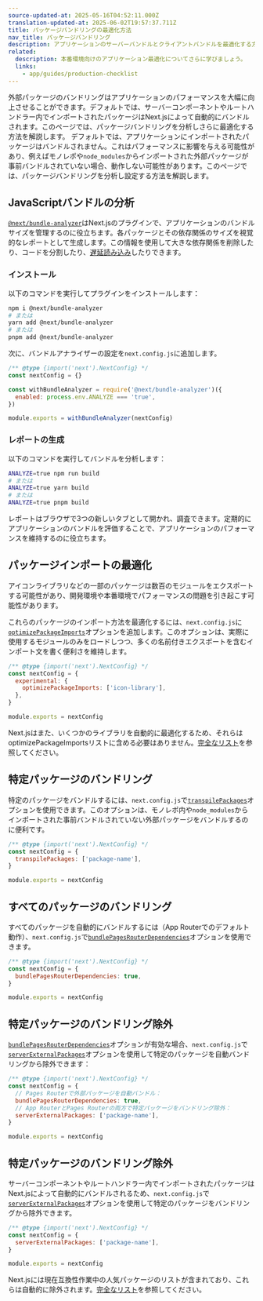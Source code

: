 ```yaml
---
source-updated-at: 2025-05-16T04:52:11.000Z
translation-updated-at: 2025-06-02T19:57:37.711Z
title: パッケージバンドリングの最適化方法
nav_title: パッケージバンドリング
description: アプリケーションのサーバーバンドルとクライアントバンドルを最適化する方法を学びます。
related:
  description: 本番環境向けのアプリケーション最適化についてさらに学びましょう。
  links:
    - app/guides/production-checklist
---
```


外部パッケージのバンドリングはアプリケーションのパフォーマンスを大幅に向上させることができます。<AppOnly>デフォルトでは、サーバーコンポーネントやルートハンドラー内でインポートされたパッケージはNext.jsによって自動的にバンドルされます。このページでは、パッケージバンドリングを分析しさらに最適化する方法を解説します。</AppOnly> <PagesOnly>デフォルトでは、アプリケーションにインポートされたパッケージはバンドルされません。これはパフォーマンスに影響を与える可能性があり、例えばモノレポや`node_modules`からインポートされた外部パッケージが事前バンドルされていない場合、動作しない可能性があります。このページでは、パッケージバンドリングを分析し設定する方法を解説します。</PagesOnly>

## JavaScriptバンドルの分析

[`@next/bundle-analyzer`](https://www.npmjs.com/package/@next/bundle-analyzer)はNext.jsのプラグインで、アプリケーションのバンドルサイズを管理するのに役立ちます。各パッケージとその依存関係のサイズを視覚的なレポートとして生成します。この情報を使用して大きな依存関係を削除したり、コードを分割したり、[遅延読み込み](/docs/app/guides/lazy-loading)したりできます。

### インストール

以下のコマンドを実行してプラグインをインストールします：

```bash
npm i @next/bundle-analyzer
# または
yarn add @next/bundle-analyzer
# または
pnpm add @next/bundle-analyzer
```

次に、バンドルアナライザーの設定を`next.config.js`に追加します。

```js filename="next.config.js"
/** @type {import('next').NextConfig} */
const nextConfig = {}

const withBundleAnalyzer = require('@next/bundle-analyzer')({
  enabled: process.env.ANALYZE === 'true',
})

module.exports = withBundleAnalyzer(nextConfig)
```

### レポートの生成

以下のコマンドを実行してバンドルを分析します：

```bash
ANALYZE=true npm run build
# または
ANALYZE=true yarn build
# または
ANALYZE=true pnpm build
```

レポートはブラウザで3つの新しいタブとして開かれ、調査できます。定期的にアプリケーションのバンドルを評価することで、アプリケーションのパフォーマンスを維持するのに役立ちます。

## パッケージインポートの最適化

アイコンライブラリなどの一部のパッケージは数百のモジュールをエクスポートする可能性があり、開発環境や本番環境でパフォーマンスの問題を引き起こす可能性があります。

これらのパッケージのインポート方法を最適化するには、`next.config.js`に[`optimizePackageImports`](/docs/app/api-reference/config/next-config-js/optimizePackageImports)オプションを追加します。このオプションは、実際に使用するモジュールのみをロードしつつ、多くの名前付きエクスポートを含むインポート文を書く便利さを維持します。

```js filename="next.config.js"
/** @type {import('next').NextConfig} */
const nextConfig = {
  experimental: {
    optimizePackageImports: ['icon-library'],
  },
}

module.exports = nextConfig
```

Next.jsはまた、いくつかのライブラリを自動的に最適化するため、それらはoptimizePackageImportsリストに含める必要はありません。[完全なリスト](https://nextjs.org/docs/app/api-reference/config/next-config-js/optimizePackageImports)を参照してください。

<PagesOnly>

## 特定パッケージのバンドリング

特定のパッケージをバンドルするには、`next.config.js`で[`transpilePackages`](/docs/app/api-reference/config/next-config-js/transpilePackages)オプションを使用できます。このオプションは、モノレポ内や`node_modules`からインポートされた事前バンドルされていない外部パッケージをバンドルするのに便利です。

```js filename="next.config.js"
/** @type {import('next').NextConfig} */
const nextConfig = {
  transpilePackages: ['package-name'],
}

module.exports = nextConfig
```

## すべてのパッケージのバンドリング

すべてのパッケージを自動的にバンドルするには（App Routerでのデフォルト動作）、`next.config.js`で[`bundlePagesRouterDependencies`](/docs/pages/api-reference/config/next-config-js/bundlePagesRouterDependencies)オプションを使用できます。

```js filename="next.config.js"
/** @type {import('next').NextConfig} */
const nextConfig = {
  bundlePagesRouterDependencies: true,
}

module.exports = nextConfig
```

## 特定パッケージのバンドリング除外

[`bundlePagesRouterDependencies`](/docs/pages/api-reference/config/next-config-js/bundlePagesRouterDependencies)オプションが有効な場合、`next.config.js`で[`serverExternalPackages`](/docs/pages/api-reference/config/next-config-js/serverExternalPackages)オプションを使用して特定のパッケージを自動バンドリングから除外できます：

```js filename="next.config.js"
/** @type {import('next').NextConfig} */
const nextConfig = {
  // Pages Routerで外部パッケージを自動バンドル：
  bundlePagesRouterDependencies: true,
  // App RouterとPages Routerの両方で特定パッケージをバンドリング除外：
  serverExternalPackages: ['package-name'],
}

module.exports = nextConfig
```

</PagesOnly>

<AppOnly>

## 特定パッケージのバンドリング除外

サーバーコンポーネントやルートハンドラー内でインポートされたパッケージはNext.jsによって自動的にバンドルされるため、`next.config.js`で[`serverExternalPackages`](/docs/app/api-reference/config/next-config-js/serverExternalPackages)オプションを使用して特定のパッケージをバンドリングから除外できます。

```js filename="next.config.js"
/** @type {import('next').NextConfig} */
const nextConfig = {
  serverExternalPackages: ['package-name'],
}

module.exports = nextConfig
```

Next.jsには現在互換性作業中の人気パッケージのリストが含まれており、これらは自動的に除外されます。[完全なリスト](/docs/app/api-reference/config/next-config-js/serverExternalPackages)を参照してください。

</AppOnly>